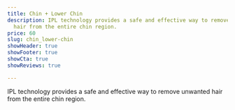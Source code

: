 ```yaml
---
title: Chin + Lower Chin
description: IPL technology provides a safe and effective way to remove unwanted
  hair from the entire chin region.
price: 60
slug: chin_lower-chin
showHeader: true
showFooter: true
showCta: true
showReviews: true

---
```


IPL technology provides a safe and effective way to remove unwanted hair from the entire chin region.
